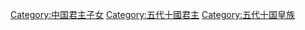 [[Category:中国君主子女|Category:中国君主子女]]
[[Category:五代十國君主|Category:五代十國君主]]
[[Category:五代十国皇族|Category:五代十国皇族]]